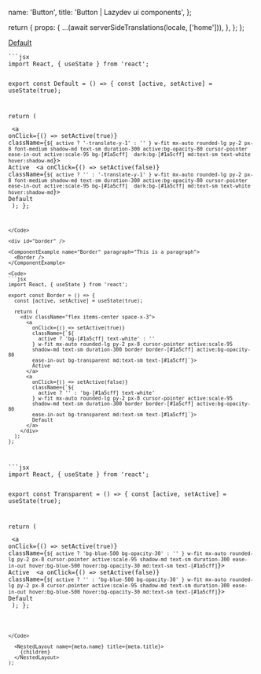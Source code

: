 


  name: 'Button',
  title: 'Button | Lazydev ui components',
};

  return {
    props: {
      ...(await serverSideTranslations(locale, ['home'])),
    },
  };
};

<SidebarLink>
  <a href="#default" className="sidebar__link">
    Default
  </a>
</SidebarLink>

<PrevAndNext leftPath="/docs/theme" rightPath="/docs/components/alert" />

<div id="default" />

<ComponentExample name="Default" paragraph="This is a paragraph">
  <Default />
</ComponentExample>

<Code>
```jsx
import React, { useState } from 'react';

export const Default = () => {
  const [active, setActive] = useState(true);

  return (
    <div className="flex items-center space-x-3">
      <a
        onClick={() => setActive(true)}
        className={`${
          active ? '-translate-y-1' : ''
        } w-fit mx-auto rounded-lg py-2 px-8 font-medium shadow-md text-sm duration-300
          active:bg-opacity-80 cursor-pointer ease-in-out active:scale-95 bg-[#1a5cff] 
          dark:bg-[#1a5cff] md:text-sm text-white hover:shadow-md`}>
        Active
      </a>
      <a
        onClick={() => setActive(false)}
        className={`${
          active ? '' : '-translate-y-1'
        } w-fit mx-auto rounded-lg py-2 px-8 font-medium shadow-md text-sm duration-300
          active:bg-opacity-80 cursor-pointer ease-in-out active:scale-95 bg-[#1a5cff] 
          dark:bg-[#1a5cff] md:text-sm text-white hover:shadow-md`}>
        Default
      </a>
    </div>
  );
};


````
</Code>

<div id="border" />

<ComponentExample name="Border" paragraph="This is a paragraph">
  <Border />
</ComponentExample>

<Code>
```jsx
import React, { useState } from 'react';

export const Border = () => {
  const [active, setActive] = useState(true);

  return (
    <div className="flex items-center space-x-3">
      <a
        onClick={() => setActive(true)}
        className={`${
          active ? 'bg-[#1a5cff] text-white' : ''
        } w-fit mx-auto rounded-lg py-2 px-8 cursor-pointer active:scale-95
        shadow-md text-sm duration-300 border border-[#1a5cff] active:bg-opacity-80
        ease-in-out bg-transparent md:text-sm text-[#1a5cff]`}>
        Active
      </a>
      <a
        onClick={() => setActive(false)}
        className={`${
          active ? '' : 'bg-[#1a5cff] text-white'
        } w-fit mx-auto rounded-lg py-2 px-8 cursor-pointer active:scale-95
        shadow-md text-sm duration-300 border border-[#1a5cff] active:bg-opacity-80
        ease-in-out bg-transparent md:text-sm text-[#1a5cff]`}>
        Default
      </a>
    </div>
  );
};
````

</Code>


<div id="transparent" />

<ComponentExample name="Transparent" paragraph="This is a paragraph">
  <Transparent />
</ComponentExample>

<Code>
```jsx
import React, { useState } from 'react';

export const Transparent = () => {
  const [active, setActive] = useState(true);

  return (
    <div className="flex items-center space-x-3">
      <a
        onClick={() => setActive(true)}
        className={`${
          active ? 'bg-blue-500 bg-opacity-30' : ''
        } w-fit mx-auto rounded-lg py-2 px-8 cursor-pointer active:scale-95
          shadow-md text-sm duration-300 ease-in-out hover:bg-blue-500 hover:bg-opacity-30
          md:text-sm text-[#1a5cff]`}>
        Active
      </a>
      <a
        onClick={() => setActive(false)}
        className={`${
          active ? '' : 'bg-blue-500 bg-opacity-30'
        } w-fit mx-auto rounded-lg py-2 px-8 cursor-pointer active:scale-95
          shadow-md text-sm duration-300 ease-in-out hover:bg-blue-500 hover:bg-opacity-30
          md:text-sm text-[#1a5cff]`}>
        Default
      </a>
    </div>
  );
};
````

</Code>

  <NestedLayout name={meta.name} title={meta.title}>
    {children}
  </NestedLayout>
);
